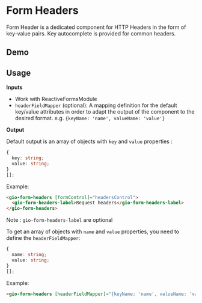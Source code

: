 
<Meta title="Components / Form Headers / README" />

# Form Headers

Form Header is a dedicated component for HTTP Headers in the form of key-value pairs.
Key autocomplete is provided for common headers.

## Demo

<Story id="components-form-headers--reactive-form" />

## Usage

**Inputs**

- Work with ReactiveFormsModule
- `headerFieldMapper` (optional): A mapping definition for the default key/value attributes in order to adapt the output of the component to the desired format. e.g. `{keyName: 'name', valueName: 'value'}`

**Output**

Default output is an array of objects with `key` and `value` properties :

```ts
{
  key: string;
  value: string;
}
[];
```

Example:

```html
<gio-form-headers [formControl]="headersControl">
  <gio-form-headers-label>Request headers</gio-form-headers-label>
</gio-form-headers>
```

Note : `gio-form-headers-label` are optional

To get an array of objects with `name` and `value` properties, you need to define the `headerFieldMapper`:

```ts
{
  name: string;
  value: string;
}
[];
```

Example:

```html
<gio-form-headers [headerFieldMapper]="{keyName: 'name', valueName: 'value'}" [formControl]="headersControl"></gio-form-headers>
```
